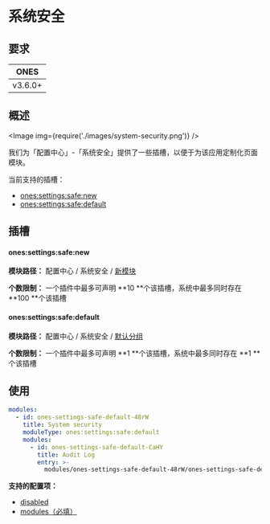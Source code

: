 
# 系统安全

## 要求

| **ONES** |
| :------: |
| v3.6.0+  |

## 概述

<Image img={require('./images/system-security.png')} />

我们为「配置中心」-「系统安全」提供了一些插槽，以便于为该应用定制化页面模块。

当前支持的插槽：

- [ones:settings:safe:new](#onessettingssafenew)
- [ones:settings:safe:default](#onessettingssafedefault)

## 插槽

#### ones:settings:safe:new

**模块路径：** 配置中心 / 系统安全 / [新模块](../index.mdx#slot-hierarchy)

**个数限制：** 一个插件中最多可声明 **10 **个该插槽，系统中最多同时存在 **100 **个该插槽

#### ones:settings:safe:default

**模块路径：** 配置中心 / 系统安全 / [默认分组](../index.mdx#slot-hierarchy)

**个数限制：** 一个插件中最多可声明 **1 **个该插槽，系统中最多同时存在 **1 **个该插槽

## 使用

```yaml
modules:
  - id: ones-settings-safe-default-48rW
    title: System security
    moduleType: ones:settings:safe:default
    modules:
      - id: ones-settings-safe-default-CaHY
        title: Audit Log
        entry: >-
          modules/ones-settings-safe-default-48rW/ones-settings-safe-default-CaHY/index.html
```

**支持的配置项：**

- [disabled](../../../../../reference/config/plugin.yaml#disabled)
- [modules（必填）](../../../../../reference/config/plugin.yaml#subModule)
